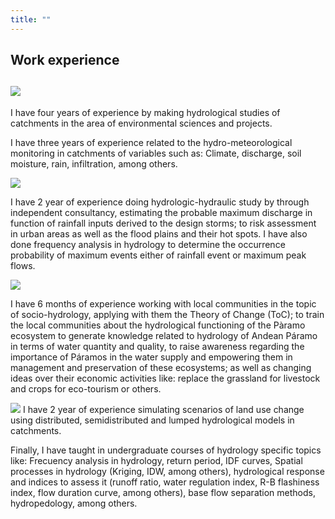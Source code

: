 ```yaml
---
title: ""
---
```


::: roun-mancha
::: text_param
::: contenedor
# Work experience

## ![](mancha.jpg)

I have four years of experience by making hydrological studies of catchments in the area of environmental sciences and projects.

I have three years of experience related to the hydro-meteorological monitoring in catchments of variables such as: Climate, discharge, soil moisture, rain, infiltration, among others.
:::
:::
:::

::: text_param
::: contenedor
::: ri-im
![](hec.jpeg)

I have 2 year of experience doing hydrologic-hydraulic study by through independent consultancy, estimating the probable maximum discharge in function of rainfall inputs derived to the design storms; to risk assessment in urban areas as well as the flood plains and their hot spots. I have also done frequency analysis in hydrology to determine the occurrence probability of maximum events either of rainfall event or maximum peak flows.
:::
:::
:::

::: roun-mancha
::: text_param
::: contenedor
![](idf5.jpg)

I have 6 months of experience working with local communities in the topic of socio-hydrology, applying with them the Theory of Change (ToC); to train the local communities about the hydrological functioning of the Pàramo ecosystem to generate knowledge related to hydrology of Andean Páramo in terms of water quantity and quality, to raise awareness regarding the importance of Páramos in the water supply and empowering them in management and preservation of these ecosystems; as well as changing ideas over their economic activities like: replace the grassland for livestock and crops for eco-tourism or others.
:::
:::
:::

::: text_param
::: contenedor
::: ri-im
![](section.jpeg) I have 2 year of experience simulating scenarios of land use change using distributed, semidistributed and lumped hydrological models in catchments.

Finally, I have taught in undergraduate courses of hydrology specific topics like: Frecuency analysis in hydrology, return period, IDF curves, Spatial processes in hydrology (Kriging, IDW, among others), hydrological response and indices to assess it (runoff ratio, water regulation index, R-B flashiness index, flow duration curve, among others), base flow separation methods, hydropedology, among others.
:::
:::
:::
